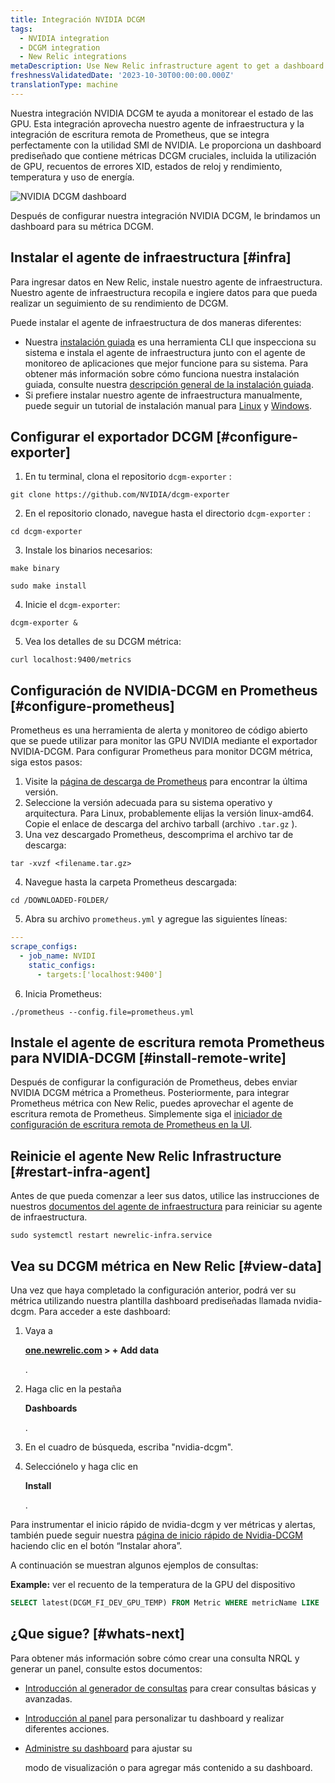```yaml
---
title: Integración NVIDIA DCGM
tags:
  - NVIDIA integration
  - DCGM integration
  - New Relic integrations
metaDescription: Use New Relic infrastructure agent to get a dashboard with DCGM metrics.
freshnessValidatedDate: '2023-10-30T00:00:00.000Z'
translationType: machine
---
```



Nuestra integración NVIDIA DCGM te ayuda a monitorear el estado de las GPU. Esta integración aprovecha nuestro agente de infraestructura y la integración de escritura remota de Prometheus, que se integra perfectamente con la utilidad SMI de NVIDIA. Le proporciona un dashboard prediseñado que contiene métricas DCGM cruciales, incluida la utilización de GPU, recuentos de errores XID, estados de reloj y rendimiento, temperatura y uso de energía.

<img
  title="NVIDIA DCGM dashboard"
  alt="NVIDIA DCGM dashboard"
  src={infrastructureNVIDIADCGMDashboard}
/>

<figcaption>
  Después de configurar nuestra integración NVIDIA DCGM, le brindamos un dashboard para su métrica DCGM.
</figcaption>

## Instalar el agente de infraestructura [#infra]

Para ingresar datos en New Relic, instale nuestro agente de infraestructura. Nuestro agente de infraestructura recopila e ingiere datos para que pueda realizar un seguimiento de su rendimiento de DCGM.

Puede instalar el agente de infraestructura de dos maneras diferentes:

* Nuestra [instalación guiada](https://one.newrelic.com/nr1-core?state=4f81feab-35f7-e97e-9903-52510f8542bd) es una herramienta CLI que inspecciona su sistema e instala el agente de infraestructura junto con el agente de monitoreo de aplicaciones que mejor funcione para su sistema. Para obtener más información sobre cómo funciona nuestra instalación guiada, consulte nuestra [descripción general de la instalación guiada](/docs/infrastructure/host-integrations/installation/new-relic-guided-install-overview).
* Si prefiere instalar nuestro agente de infraestructura manualmente, puede seguir un tutorial de instalación manual para [Linux](/docs/infrastructure/install-infrastructure-agent/linux-installation/install-infrastructure-monitoring-agent-linux) y [Windows](/docs/infrastructure/install-infrastructure-agent/windows-installation/install-infrastructure-monitoring-agent-windows/).

## Configurar el exportador DCGM [#configure-exporter]

1. En tu terminal, clona el repositorio `dcgm-exporter` :

```shell
git clone https://github.com/NVIDIA/dcgm-exporter
```

2. En el repositorio clonado, navegue hasta el directorio `dcgm-exporter` :

```shell
cd dcgm-exporter
```

3. Instale los binarios necesarios:

```shell
make binary
```

```shell
sudo make install
```

4. Inicie el `dcgm-exporter`:

```shell
dcgm-exporter &
```

5. Vea los detalles de su DCGM métrica:

```shell
curl localhost:9400/metrics
```

## Configuración de NVIDIA-DCGM en Prometheus [#configure-prometheus]

Prometheus es una herramienta de alerta y monitoreo de código abierto que se puede utilizar para monitor las GPU NVIDIA mediante el exportador NVIDIA-DCGM. Para configurar Prometheus para monitor DCGM métrica, siga estos pasos:

1. Visite la [página de descarga de Prometheus](https://prometheus.io/download/) para encontrar la última versión.
2. Seleccione la versión adecuada para su sistema operativo y arquitectura. Para Linux, probablemente elijas la versión linux-amd64. Copie el enlace de descarga del archivo tarball (archivo `.tar.gz` ).
3. Una vez descargado Prometheus, descomprima el archivo tar de descarga:

```shell
tar -xvzf <filename.tar.gz>
```

4. Navegue hasta la carpeta Prometheus descargada:

```shell
cd /DOWNLOADED-FOLDER/
```

5. Abra su archivo `prometheus.yml` y agregue las siguientes líneas:

```yml
---
scrape_configs:
  - job_name: NVIDI
    static_configs:
      - targets:['localhost:9400']
```

6. Inicia Prometheus:

```shell
./prometheus --config.file=prometheus.yml
```

## Instale el agente de escritura remota Prometheus para NVIDIA-DCGM [#install-remote-write]

Después de configurar la configuración de Prometheus, debes enviar NVIDIA DCGM métrica a Prometheus. Posteriormente, para integrar Prometheus métrica con New Relic, puedes aprovechar el agente de escritura remota de Prometheus. Simplemente siga el [iniciador de configuración de escritura remota de Prometheus en la UI](https://one.newrelic.com/catalog-pack-details?state=04de330d-ad8b-b61c-68e2-ad852c2ca1d4).

## Reinicie el agente New Relic Infrastructure [#restart-infra-agent]

Antes de que pueda comenzar a leer sus datos, utilice las instrucciones de nuestros [documentos del agente de infraestructura](/docs/infrastructure/install-infrastructure-agent/manage-your-agent/start-stop-restart-infrastructure-agent/) para reiniciar su agente de infraestructura.

```shell
sudo systemctl restart newrelic-infra.service
```

## Vea su DCGM métrica en New Relic [#view-data]

Una vez que haya completado la configuración anterior, podrá ver su métrica utilizando nuestra plantilla dashboard prediseñadas llamada nvidia-dcgm. Para acceder a este dashboard:

1. Vaya a

   <DoNotTranslate>**[one.newrelic.com](https://one.newrelic.com/) > + Add data**</DoNotTranslate>

   .

2. Haga clic en la pestaña

   <DoNotTranslate>**Dashboards**</DoNotTranslate>

   .

3. En el cuadro de búsqueda, escriba "nvidia-dcgm".

4. Selecciónelo y haga clic en

   <DoNotTranslate>**Install**</DoNotTranslate>

   .

Para instrumentar el inicio rápido de nvidia-dcgm y ver métricas y alertas, también puede seguir nuestra [página de inicio rápido de Nvidia-DCGM](https://newrelic.com/instant-observability/nvidia-dcgm) haciendo clic en el botón “Instalar ahora”.

A continuación se muestran algunos ejemplos de consultas:

<DoNotTranslate>**Example:**</DoNotTranslate> ver el recuento de la temperatura de la GPU del dispositivo

```sql
SELECT latest(DCGM_FI_DEV_GPU_TEMP) FROM Metric WHERE metricName LIKE 'DCGM_FI_DEV_GPU_TEMP' TIMESERIES
```

## ¿Que sigue? [#whats-next]

Para obtener más información sobre cómo crear una consulta NRQL y generar un panel, consulte estos documentos:

* [Introducción al generador de consultas](/docs/query-your-data/explore-query-data/query-builder/introduction-query-builder) para crear consultas básicas y avanzadas.

* [Introducción al panel](/docs/query-your-data/explore-query-data/dashboards/introduction-dashboards) para personalizar tu dashboard y realizar diferentes acciones.

* [Administre su dashboard](/docs/query-your-data/explore-query-data/dashboards/manage-your-dashboard) para ajustar su

  <InlinePopover type="dashboards"/>

  modo de visualización o para agregar más contenido a su dashboard.